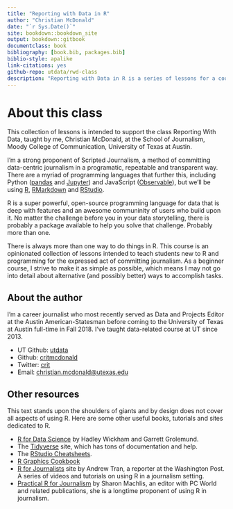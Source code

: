 ```yaml
--- 
title: "Reporting with Data in R"
author: "Christian McDonald"
date: "`r Sys.Date()`"
site: bookdown::bookdown_site
output: bookdown::gitbook
documentclass: book
bibliography: [book.bib, packages.bib]
biblio-style: apalike
link-citations: yes
github-repo: utdata/rwd-class
description: "Reporting with Data in R is a series of lessons for a course in the School of Journalism, Moody College of Communication at the University of Texas at Austin. It is taught by Christian McDonald."
---
```


# About this class {-}

This collection of lessons is intended to support the class Reporting With Data, taught by me, Christian McDonald, at the School of Journalism, Moody College of Communication, University of Texas at Austin.

I'm a strong proponent of Scripted Journalism, a method of committing data-centric journalism in a programatic, repeatable and transparent way. There are a myriad of programming languages that further this, including Python ([pandas](https://pandas.pydata.org/) and [Jupyter](https://jupyter.org/)) and JavaScript ([Observable](https://beta.observablehq.com/)), but we'll be using [R](https://www.r-project.org/), [RMarkdown](https://rmarkdown.rstudio.com/) and [RStudio](https://www.rstudio.com/).

R is a super powerful, open-source programming language for data that is deep with features and an awesome communinity of users who build upon it. No matter the challenge before you in your data storytelling, there is probably a package available to help you solve that challenge. Probably more than one.

There is always more than one way to do things in R. This course is an opinionated collection of lessons intended to teach students new to R and programming for the expressed act of committing journalism. As a beginner course, I strive to make it as simple as possible, which means I may not go into detail about alternative (and possibly better) ways to accomplish tasks.

## About the author {-}

I'm a career journalist who most recently served as Data and Projects Editor at the Austin American-Statesman before coming to the University of Texas at Austin full-time in Fall 2018. I've taught data-related course at UT since 2013.

- UT Github: [utdata](https://github.com/utdata)
- Github: [critmcdonald](https://github.com/critmcdonald?tab=repositories)
- Twitter: [crit](https://twitter.com/crit)
- Email: <christian.mcdonald@utexas.edu>

## Other resources {-}

This text stands upon the shoulders of giants and by design does not cover all aspects of using R. Here are some other useful books, tutorials and sites dedicated to R.

- [R for Data Science](https://r4ds.had.co.nz/index.html) by Hadley Wickham and Garrett Grolemund.
- The [Tidyverse](https://www.tidyverse.org/) site, which has tons of documentation and help.
- The [RStudio Cheatsheets](https://www.rstudio.com/resources/cheatsheets/).
- [R Graphics Cookbook](http://www.cookbook-r.com/Graphs/)
- [R for Journalists](http://learn.r-journalism.com/en/) site by Andrew Tran, a reporter at the Washington Post. A series of videos and tutorials on using R in a journalism setting.
- [Practical R for Journalism](https://www.crcpress.com/Practical-R-for-Mass-Communication-and-Journalism/Machlis/p/book/9781138726918) by Sharon Machlis, an editor with PC World and related publications, she is a longtime proponent of using R in journalism.

